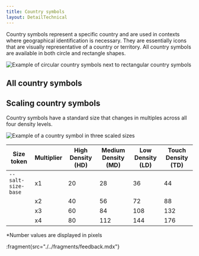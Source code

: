 ```yaml
---
title: Country symbols
layout: DetailTechnical
---
```


Country symbols represent a specific country and are used in contexts where geographical identification is necessary. They are essentially icons that are visually representative of a country or territory. All country symbols are available in both circle and rectangle shapes.

<Image
  src="/img/foundations/iconography-countrysymbols-variant.png"
  alt="Example of circular country symbols next to rectangular country symbols"
/>

## All country symbols

<CountrySymbolPreview />

## Scaling country symbols

Country symbols have a standard size that changes in multiples across all four density levels.

<Image
  src="/img/foundations/iconography-country-size.png"
  alt="Example of a country symbol in three scaled sizes"
/>

| Size token         | Multiplier | High Density (HD) | Medium Density (MD) | Low Density (LD) | Touch Density (TD) |
| ------------------ | ---------- | ----------------- | ------------------- | ---------------- | ------------------ |
| `--salt-size-base` | x1         | 20                | 28                  | 36               | 44                 |
|                    | x2         | 40                | 56                  | 72               | 88                 |
|                    | x3         | 60                | 84                  | 108              | 132                |
|                    | x4         | 80                | 112                 | 144              | 176                |

\*Number values are displayed in pixels

:fragment{src="./../fragments/feedback.mdx"}
